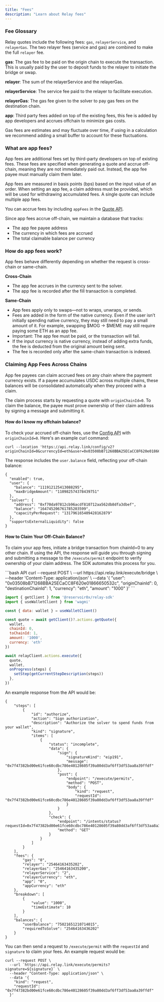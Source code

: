 ```yaml
---
title: "Fees"
description: "Learn about Relay fees"
---
```


### Fee Glossary

Relay quotes include the following fees: `gas`, `relayerService`, and `relayerGas`. The two relayer fees (service and gas) are combined to make the full `relayer` fee.

**gas**: The gas fee to be paid on the origin chain to execute the transaction. This is usually paid by the user to deposit funds to the relayer to initiate the bridge or swap.

**relayer**: The sum of the relayerService and the relayerGas.

**relayerService**: The service fee paid to the relayer to facilitate execution.

**relayerGas**: The gas fee given to the solver to pay gas fees on the destination chain.

**app**: Third party fees added on top of the existing fees, this fee is added by app developers and accrues offchain to minimize gas costs.

Gas fees are estimates and may fluctuate over time, if using in a calculation we recommend adding a small buffer to account for these fluctuations.

### What are app fees?

App fees are additional fees set by third-party developers on top of existing fees. These fees are specified when generating a quote and accrue off-chain, meaning they are not immediately paid out. Instead, the app fee payee must manually claim them later.

App fees are measured in basis points (bps) based on the input value of an order. When setting an app fee, a claim address must be provided, which will be used for withdrawing accumulated fees. A single quote can include multiple app fees.

You can accrue fees by including `appFees` in the [Quote API](https://docs.relay.link/references/api/get-quote).

Since app fees accrue off-chain, we maintain a database that tracks:
- The app fee payee address
- The currency in which fees are accrued
- The total claimable balance per currency

### How do app fees work?

App fees behave differently depending on whether the request is cross-chain or same-chain.

**Cross-Chain**

- The app fee accrues in the currency sent to the solver.
- The app fee is recorded after the fill transaction is completed.

**Same-Chain**

- App fees apply only to swaps—not to wraps, unwraps, or sends.
- Fees are added in the form of the native currency. Even if the user isn’t initially spending native currency, they may still need to pay a small amount of it. For example, swapping $MOG -> $MEME may still require paying some ETH as an app fee.
- Important: The app fee must be paid, or the transaction will fail.
- If the input currency is native currency, instead of adding extra funds, the fee is deducted from the original amount being sent.
- The fee is recorded only after the same-chain transaction is indexed.

### Claiming App Fees Across Chains

App fee payees can claim accrued fees on any chain where the payment currency exists. If a payee accumulates USDC across multiple chains, these balances will be consolidated automatically when they proceed with a claim.

The claim process starts by requesting a quote with `originChainId=0`. To claim the balance, the payee must prove ownership of their claim address by signing a message and submitting it.

#### How do I know my offchain balance?

To check your accrued off-chain fees, use the [Config API](/references/api/get-config) with `originChainId=0`. Here's an example curl command:

```
curl --location 'https://api.relay.link/config/v2?originChainId=0&currencyId=eth&user=0x03508bB71268BBA25ECaCC8F620e01866650532c&destinationChainId=1' 
```

The response includes the `user.balance` field, reflecting your off-chain balance:

```
{
  "enabled": true,
  "user": {
    "balance": "111912125413088295",
    "maxBridgeAmount": "110982574378439751"
  },
  "solver": {
    "address": "0xf70da97812cb96acdf810712aa562db8dfa3dbef",
    "balance": "164745206761785203599",
    "capacityPerRequest": "131796165409428162879"
  },
  "supportsExternalLiquidity": false
}
```

#### How to Claim Your Off-Chain Balance?

To claim your app fees, initiate a bridge transaction from chainId=0 to any other chain. If using the API, the response will guide you through signing and submitting a message to the `/execute/permit` endpoint to verify ownership of your claim address. The SDK automates this process for you.

<CodeGroup>
  ```bash API
  curl --request POST \
    --url https://api.relay.link/execute/bridge \
    --header 'Content-Type: application/json' \
    --data '{
    "user": "0x03508bB71268BBA25ECaCC8F620e01866650532c",
    "originChainId": 0,
    "destinationChainId": 1,
    "currency": "eth",
    "amount": "1000"
  }'
  ```

  ```javascript SDK
  import { getClient } from '@reservoir0x/relay-sdk'
  import { useWalletClient } from 'wagmi'

  const { data: wallet } = useWalletClient()

  const quote = await getClient()?.actions.getQuote({
    wallet,
    chainId: 0,
    toChainId: 1,
    amount: '1000',
    currency: 'eth'
  })

  await relayClient.actions.execute({
    quote,
    wallet,
    onProgress(steps) {
      setStep(getCurrentStepDescription(steps))
    },
  })

  ```
</CodeGroup>

An example response from the API would be:

```
{
    "steps": [
        {
            "id": "authorize",
            "action": "Sign authorization",
            "description": "Authorize the solver to spend funds from your wallet",
            "kind": "signature",
            "items": [
                {
                    "status": "incomplete",
                    "data": {
                        "sign": {
                            "signatureKind": "eip191",
                            "message": "0x7f47382bd00e61fce60cdbc786e40128605f39a80dd3af6ff3df53aa8a39ffdf"
                        },
                        "post": {
                            "endpoint": "/execute/permits",
                            "method": "POST",
                            "body": {
                                "kind": "request",
                                "requestId": "0x7f47382bd00e61fce60cdbc786e40128605f39a80dd3af6ff3df53aa8a39ffdf"
                            }
                        }
                    },
                    "check": {
                        "endpoint": "/intents/status?requestId=0x7f47382bd00e61fce60cdbc786e40128605f39a80dd3af6ff3df53aa8a39ffdf",
                        "method": "GET"
                    }
                }
            ]
        }
    ],
    "fees": {
        "gas": "0",
        "relayer": "25464163435202",
        "relayerGas": "25464163435200",
        "relayerService": "2",
        "relayerCurrency": "eth",
        "app": "0",
        "appCurrency": "eth"
    },
    "breakdown": [
        {
            "value": "1000",
            "timeEstimate": 10
        }
    ],
    "balances": {
        "userBalance": "75021651210714015",
        "requiredToSolve": "25464163436202"
    }
}
```

You can then send a request to `/execute/permit` with the `requestId` and `signature` to claim your fees. An example request would be:

```
curl --request POST \
  --url `https://api.relay.link/execute/permits?signature=${signature}` \
  --header "Content-Type: application/json" \
  --data '{
    "kind": "request",
    "requestId": "0x7f47382bd00e61fce60cdbc786e40128605f39a80dd3af6ff3df53aa8a39ffdf"
  }'

```